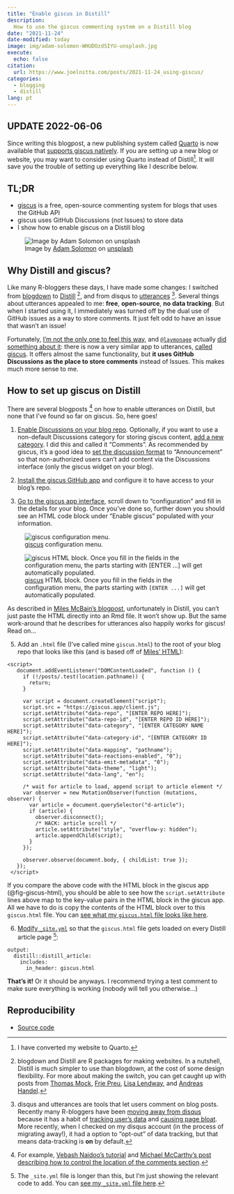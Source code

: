 ```yaml
---
title: "Enable giscus in Distill"
description:
  How to use the giscus commenting system on a Distill blog
date: "2021-11-24"
date-modified: today
image: img/adam-solomon-WHUDOzd5IYU-unsplash.jpg
execute:
  echo: false
citation:
  url: https://www.joelnitta.com/posts/2021-11-24_using-giscus/
categories:
  - blogging
  - distill
lang: pt
---
```


## UPDATE 2022-06-06

Since writing this blogpost, a new publishing system called [Quarto](https://quarto.org/) is now available that [supports giscus natively](https://quarto.org/docs/output-formats/html-basics.html#commenting). If you are setting up a new blog or website, you may want to consider using Quarto instead of Distill^[I have converted my website to Quarto.].
It will save you the trouble of setting up everything like I describe below.

## TL;DR

- [giscus](https://github.com/giscus/giscus) is a free, open-source commenting system for blogs that uses the GitHub API
- giscus uses GitHub Discussions (not Issues) to store data
- I show how to enable giscus on a Distill blog

![Image by [Adam Solomon](https://unsplash.com/@solomac) on [unsplash](https://unsplash.com/photos/WHUDOzd5IYU)](img/adam-solomon-WHUDOzd5IYU-unsplash.jpg){#fig-featured}

## Why Distill and giscus?

Like many R-bloggers these days, I have made some changes: I switched from [blogdown](https://github.com/rstudio/blogdown) to [Distill](https://github.com/rstudio/distill)
^[blogdown and Distill are R packages for making websites. In a nutshell, Distill is much simpler to use than blogdown, at the cost of some design flexibility. For more about making the switch, you can get caught up with posts from [Thomas Mock](https://themockup.blog/posts/2020-08-01-building-a-blog-with-distill/), [Frie Preu](https://frie.codes/posts/tricks-blogdown-to-distill/), [Lisa Lendway](https://education.rstudio.com/blog/2021/02/distill-it-down/), and [Andreas Handel](https://www.andreashandel.com/posts/distill-github-website/).],
and from disqus to [utterances](https://github.com/utterance/utterances)
^[disqus and utterances are tools that let users comment on blog posts. Recently many R-bloggers have been [moving away from disqus](https://twitter.com/hrbrmstr/status/1135915244532822018) because it has a habit of [tracking user's data](https://nanx.me/blog/post/migrating-from-disqus-to-utterances/) and [causing page bloat](https://victorzhou.com/blog/replacing-disqus/). More recently, when I checked on my disqus account (in the process of migrating away!), it had a option to "opt-out" of data tracking, but that means data-tracking is **on** by default.].
Several things about utterances appealed to me: **free**, **open-source**, **no data tracking**. But when I started using it, I immediately was turned off by the dual use of GitHub issues as a way to store comments. It just felt odd to have an issue that wasn't an issue!

Fortunately, [I'm not the only one to feel this way](https://github.com/utterance/utterances/issues/324), and [`@laymonage`](https://laymonage.com/) actually [did something about it](https://laymonage.com/posts/giscus): there is now a very similar app to utterances, [called giscus](https://github.com/giscus/giscus). It offers almost the same functionality, but **it uses GitHub Discussions as the place to store comments** instead of Issues. This makes much more sense to me.

## How to set up giscus on Distill

There are several blogposts
^[For example, [Vebash Naidoo's tutorial](https://sciencificity-blog.netlify.app/posts/2021-02-20-enable-utterances-with-distill/) and [Michael McCarthy's post describing how to control the location of the comments section](https://tidytales.ca/posts/2021-06-19_distill/).]
on how to enable utterances on Distill, but none that I've found so far on giscus. So, here goes!

1. [Enable Discussions on your blog repo](https://docs.github.com/en/discussions/quickstart). Optionally, if you want to use a non-default Discussions category for storing giscus content, [add a new category](https://docs.github.com/en/discussions/managing-discussions-for-your-community/managing-categories-for-discussions-in-your-repository). I did this and called it "Comments". As recommended by giscus, it's a good idea to [set the discussion format](https://docs.github.com/en/discussions/managing-discussions-for-your-community/managing-categories-for-discussions-in-your-repository) to "Announcement" so that non-authorized users can't add content via the Discussions interface (only the giscus widget on your blog).

2. [Install the giscus GitHub app](https://github.com/apps/giscus) and configure it to have access to your blog's repo.

3. [Go to the giscus app interface](https://giscus.app/), scroll down to "configuration" and fill in the details for your blog. Once you've done so, further down you should see an HTML code block under "Enable giscus" populated with your information.

![[giscus](https://giscus.app/) configuration menu.](img/giscus-config.png){#fig-giscus-config}

![[giscus](https://giscus.app/) HTML block. Once you fill in the fields in the configuration menu, the parts starting with `[ENTER ...]` will get automatically populated.](img/giscus-enable.png){#fig-giscus-html}

As described in [Miles McBain's blogpost](https://milesmcbain.micro.blog/2020/09/04/how-i-got.html), unfortunately in Distill, you can't just paste the HTML directly into an Rmd file. It won't show up. But the same work-around that he describes for utterances also happily works for giscus! Read on...

5. Add an `.html` file (I've called mine `giscus.html`) to the root of your blog repo that looks like this (and is based off of [Miles' HTML](https://milesmcbain.micro.blog/2020/09/04/how-i-got.html)):

```
<script>
   document.addEventListener("DOMContentLoaded", function () {
     if (!/posts/.test(location.pathname)) {
       return;
     }

     var script = document.createElement("script");
     script.src = "https://giscus.app/client.js";
     script.setAttribute("data-repo", "[ENTER REPO HERE]");
     script.setAttribute("data-repo-id", "[ENTER REPO ID HERE]");
     script.setAttribute("data-category", "[ENTER CATEGORY NAME HERE]");
     script.setAttribute("data-category-id", "[ENTER CATEGORY ID HERE]");
     script.setAttribute("data-mapping", "pathname");
     script.setAttribute("data-reactions-enabled", "0");
     script.setAttribute("data-emit-metadata", "0");
     script.setAttribute("data-theme", "light");
     script.setAttribute("data-lang", "en");

     /* wait for article to load, append script to article element */
     var observer = new MutationObserver(function (mutations, observer) {
       var article = document.querySelector("d-article");
       if (article) {
         observer.disconnect();
         /* HACK: article scroll */
         article.setAttribute("style", "overflow-y: hidden");
         article.appendChild(script);
       }
     });

     observer.observe(document.body, { childList: true });
   });
 </script>
```

If you compare the above code with the HTML block in the giscus app (@fig-giscus-html), you should be able to see how the `script.setAttribute` lines above map to the key-value pairs in the HTML block in the giscus app. All we have to do is copy the contents of the HTML block over to this `giscus.html` file. You can [see what my `giscus.html` file looks like here](https://github.com/joelnitta/joelnitta-home/blob/047152c2d1c6cfdeee438b6e23453d4330ece6ef/giscus.html).

6. [Modify `_site.yml`](https://rstudio.github.io/distill/website.html#site-output) so that the `giscus.html` file gets loaded on every Distill article page
^[The `_site.yml` file is longer than this, but I'm just showing the relevant code to add. You can [see my `_site.yml` file here](https://github.com/joelnitta/joelnitta-home/blob/047152c2d1c6cfdeee438b6e23453d4330ece6ef/_site.yml).
]:

```
output: 
  distill::distill_article:
    includes:
      in_header: giscus.html
```

**That's it!** Or it should be anyways. I recommend trying a test comment to make sure everything is working (nobody will tell you otherwise...)

## Reproducibility {.appendix}

- [Source code](https://github.com/joelnitta/joelnitta-home/tree/main/posts/2021-11-24_using-giscus/index.ja.qmd)
